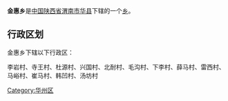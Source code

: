 {{中国乡级行政区
|行政区全称 = 金惠乡
|景观照片文件名 = 
|景观照片描述 = 
|汉语拼音 =
|其他语言 = 
|其他语言名称 = 
|位置图文件名 = 
|位置图描述 = 
|自定义图片=
|上级行政区 = [[陕西省|陕西省]][[渭南市|渭南市]][[华县|华县]]
|行政区类别 = [[乡级行政区|乡]]
|行政区划代码 = 
|行政区划 = 
|村委会 = 
|居委会 = 
|建置时间 = 
|领导职位 = 
|领导名称 = 
|政府驻地 = 
|毗邻 = 
|地理坐标 = 
|总面积 = 
|总人口 = 
|户籍人口 = 
|户籍人口年份 = 
|常住人口 = 
|常住人口年份 = 
|人口密度 = 
|GDP = 
|邮政编码 = 
|电话区号 = 
|官方网站 = 
|网站名称 = 
}}
'''金惠乡'''是[[中华人民共和国|中国]][[陕西省|陕西省]][[渭南市|渭南市]][[华县|华县]]下辖的一个[[乡级行政区|乡]]。

== 行政区划 ==
金惠乡下辖以下行政区：

李岩村、寺王村、杜源村、兴国村、北耐村、毛沟村、下李村、薛马村、雷西村、马峪村、崔马村、韩凹村、汤坊村

{{陕西小作品}}
{{华县行政区划}}

[[Category:华州区|Category:华州区]]